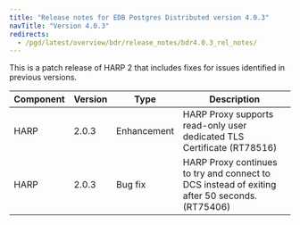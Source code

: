 ```yaml
---
title: "Release notes for EDB Postgres Distributed version 4.0.3"
navTitle: "Version 4.0.3"
redirects:
  - /pgd/latest/overview/bdr/release_notes/bdr4.0.3_rel_notes/
---
```


This is a patch release of HARP 2 that includes fixes for issues identified
in previous versions.

| Component | Version |    Type     |                                          Description                                          |
| --------- | ------- | ----------- | --------------------------------------------------------------------------------------------- |
| HARP      | 2.0.3   | Enhancement | HARP Proxy supports read-only user dedicated TLS Certificate (RT78516)                        |
| HARP      | 2.0.3   | Bug fix     | HARP Proxy continues to try and connect to DCS instead of exiting after 50 seconds. (RT75406) |
